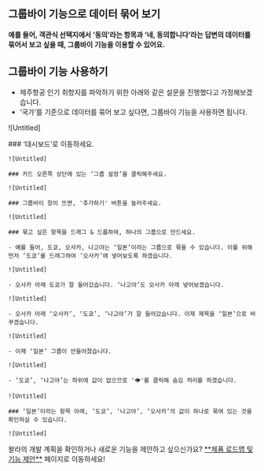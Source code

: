 
## 그룹바이 기능으로 데이터 묶어 보기

<Callout type='info' emoji="🔔">**예를 들어, 객관식 선택지에서 ‘동의’라는 항목과 ‘네, 동의합니다’라는 답변의 데이터를 묶어서 보고 싶을 때, 그룹바이 기능을 이용할 수 있어요.**</Callout>

## 그룹바이 기능 사용하기

- 제주항공 인기 취항지를 파악하기 위한 아래와 같은 설문을 진행했다고 가정해보겠습니다.
- ‘국가’를 기준으로 데이터를 묶어 보고 싶다면, 그룹바이 기능을 사용하면 됩니다.

![Untitled]


<Steps>
    ### ‘대시보드’로 이동하세요.

    ![Untitled]

    ### 카드 오른쪽 상단에 있는 ‘그룹 설정’을 클릭해주세요.

    ![Untitled]

    ### 그룹바이 창이 뜨면, '추가하기' 버튼을 눌러주세요.

    ![Untitled]

    ### 묶고 싶은 항목을 드래그 & 드롭하여, 하나의 그룹으로 만드세요.

    - 예를 들어, 도쿄, 오사카, 나고야는 ‘일본’이라는 그룹으로 묶을 수 있습니다. 이를 위해 먼저 ‘도쿄’를 드래그하여 ‘오사카’에 넣어보도록 하겠습니다.

    ![Untitled]

    - 오사카 아래 도쿄가 잘 들어갔습니다. ‘나고야’도 오사카 아래 넣어보겠습니다.

    ![Untitled]

    - 오사카 아래 ‘오사카’, ‘도쿄’, ‘나고야’가 잘 들어갔습니다. 이제 제목을 ‘일본’으로 바꾸겠습니다.

    ![Untitled]

    - 이제 ‘일본’ 그룹이 만들어졌습니다.

    ![Untitled]

    - ‘도쿄’, ‘나고야’는 하위에 값이 없으므로 '👁️'를 클릭해 숨김 처리를 하겠습니다.

    ![Untitled]

    ### ‘일본’이라는 항목 아래, ‘도쿄’, ‘나고야’, ‘오사카’의 값이 하나로 묶여 있는 것을 확인하실 수 있습니다.

    ![Untitled]
</Steps>

<Callout type='info' emoji="🔔">
    왈라의 개발 계획을 확인하거나 새로운 기능을 제안하고 싶으신가요? <a href='https://google.com' target="_blank" rel="noopener noreferrer" style={{textDecoration: 'underline'}}>**제품 로드맵 및 기능 제안**</a> 페이지로 이동하세요!
</Callout>